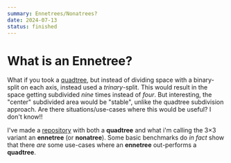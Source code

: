 ```yaml
---
summary: Ennetrees/Nonatrees?
date: 2024-07-13
status: finished
---
```


# What is an Ennetree?

What if you took a [quadtree](https://en.wikipedia.org/wiki/Quadtree), but instead of dividing space with a binary-split on each axis, instead used a _trinary_-split. This would result in the space getting subdivided _nine_ times instead of _four_. But interesting, the "center" subdivided area would be "stable", unlike the quadtree subdivision approach. Are there situations/use-cases where this would be useful? I don't know!!

I've made a [repository](https://github.com/32bitkid/4bitlabs.spatial) with both a **quadtree** and what i'm calling the 3&times;3 variant an **ennetree** (or **nonatree**). Some basic benchmarks do _in fact_ show that there _are_ some use-cases where an **ennetree** out-performs a **quadtree**.
